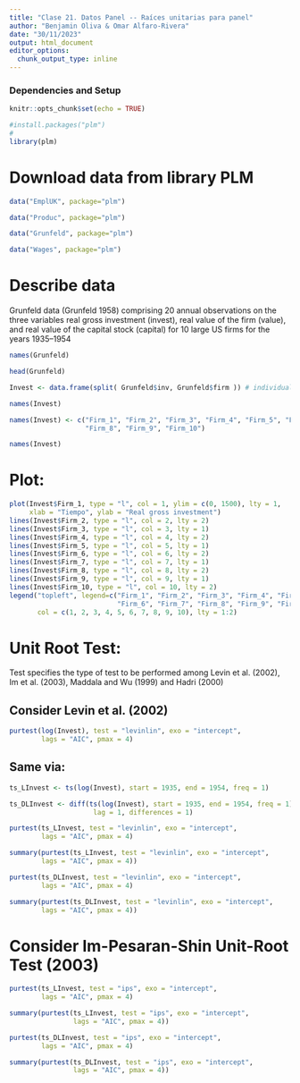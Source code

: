 ```yaml
---
title: "Clase 21. Datos Panel -- Raíces unitarias para panel"
author: "Benjamin Oliva & Omar Alfaro-Rivera"
date: "30/11/2023"
output: html_document
editor_options: 
  chunk_output_type: inline
---
```


### Dependencies and Setup
```r
knitr::opts_chunk$set(echo = TRUE)

#install.packages("plm")
#
library(plm)

```

# Download data from library PLM

```r

data("EmplUK", package="plm")

data("Produc", package="plm")

data("Grunfeld", package="plm")

data("Wages", package="plm")

```

# Describe data

Grunfeld data (Grunfeld 1958) comprising 20 annual observations on the three variables real gross investment (invest), real value of the firm (value), and real value of the capital stock (capital) for 10 large US firms for the years 1935–1954

```r

names(Grunfeld)

```

```r

head(Grunfeld)

```

```r

Invest <- data.frame(split( Grunfeld$inv, Grunfeld$firm )) # individuals in columns

names(Invest)

```

```r

names(Invest) <- c("Firm_1", "Firm_2", "Firm_3", "Firm_4", "Firm_5", "Firm_6", "Firm_7",
                   "Firm_8", "Firm_9", "Firm_10")

names(Invest)

```

# Plot:

```r

plot(Invest$Firm_1, type = "l", col = 1, ylim = c(0, 1500), lty = 1,
     xlab = "Tiempo", ylab = "Real gross investment")
lines(Invest$Firm_2, type = "l", col = 2, lty = 2)
lines(Invest$Firm_3, type = "l", col = 3, lty = 1)
lines(Invest$Firm_4, type = "l", col = 4, lty = 2)
lines(Invest$Firm_5, type = "l", col = 5, lty = 1)
lines(Invest$Firm_6, type = "l", col = 6, lty = 2)
lines(Invest$Firm_7, type = "l", col = 7, lty = 1)
lines(Invest$Firm_8, type = "l", col = 8, lty = 2)
lines(Invest$Firm_9, type = "l", col = 9, lty = 1)
lines(Invest$Firm_10, type = "l", col = 10, lty = 2)
legend("topleft", legend=c("Firm_1", "Firm_2", "Firm_3", "Firm_4", "Firm_5",
                           "Firm_6", "Firm_7", "Firm_8", "Firm_9", "Firm_10"),
       col = c(1, 2, 3, 4, 5, 6, 7, 8, 9, 10), lty = 1:2)

```

# Unit Root Test:

Test specifies the type of test to be performed among Levin et al. (2002), Im et al. (2003), Maddala and Wu (1999) and Hadri (2000)

## Consider Levin et al. (2002)

```r

purtest(log(Invest), test = "levinlin", exo = "intercept", 
        lags = "AIC", pmax = 4)

```

## Same via:

```r

ts_LInvest <- ts(log(Invest), start = 1935, end = 1954, freq = 1)

ts_DLInvest <- diff(ts(log(Invest), start = 1935, end = 1954, freq = 1), 
                     lag = 1, differences = 1)

```

```r

purtest(ts_LInvest, test = "levinlin", exo = "intercept", 
        lags = "AIC", pmax = 4)

summary(purtest(ts_LInvest, test = "levinlin", exo = "intercept", 
        lags = "AIC", pmax = 4))

```

```r

purtest(ts_DLInvest, test = "levinlin", exo = "intercept", 
        lags = "AIC", pmax = 4)

summary(purtest(ts_DLInvest, test = "levinlin", exo = "intercept", 
        lags = "AIC", pmax = 4))

```

# Consider Im-Pesaran-Shin Unit-Root Test (2003)

```r

purtest(ts_LInvest, test = "ips", exo = "intercept", 
        lags = "AIC", pmax = 4)

summary(purtest(ts_LInvest, test = "ips", exo = "intercept", 
                lags = "AIC", pmax = 4))

```

```r
purtest(ts_DLInvest, test = "ips", exo = "intercept", 
        lags = "AIC", pmax = 4)

summary(purtest(ts_DLInvest, test = "ips", exo = "intercept", 
                lags = "AIC", pmax = 4))

```

